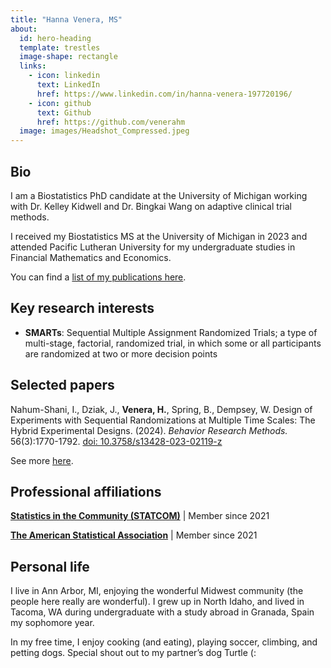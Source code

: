 ```yaml
---
title: "Hanna Venera, MS"
about:
  id: hero-heading
  template: trestles
  image-shape: rectangle
  links:
    - icon: linkedin
      text: LinkedIn
      href: https://www.linkedin.com/in/hanna-venera-197720196/
    - icon: github
      text: Github
      href: https://github.com/venerahm
  image: images/Headshot_Compressed.jpeg
---
```


## Bio

I am a Biostatistics PhD candidate at the University of Michigan working with Dr. Kelley Kidwell and Dr. Bingkai Wang on adaptive clinical trial methods. 

I received my Biostatistics MS at the University of Michigan in 2023 and attended Pacific Lutheran University for my undergraduate studies in Financial Mathematics and Economics.

You can find a [list of my publications here](papers/index.qmd). 

## Key research interests

* **SMARTs**: Sequential Multiple Assignment Randomized Trials; a type of multi-stage, factorial, randomized trial, in which some or all participants are randomized at two or more decision points

## Selected papers

Nahum-Shani, I., Dziak, J., **Venera, H.**, Spring, B., Dempsey, W. Design of Experiments with Sequential Randomizations at Multiple Time Scales: The Hybrid Experimental Designs. (2024). *Behavior Research Methods.* 56(3):1770-1792. [doi: 10.3758/s13428-023-02119-z](https://doi.org/10.3758/s13428-023-02119-z)

See more [here](papers/index.qmd).

## Professional affiliations

**[Statistics in the Community (STATCOM)](https://sph.umich.edu/biostat/statcom/)** | Member since 2021

**[The American Statistical Association](https://www.amstat.org/)** | Member since 2021

## Personal life

I live in Ann Arbor, MI, enjoying the wonderful Midwest community (the people here really are wonderful). I grew up in North Idaho, and lived in Tacoma, WA during undergraduate with a study abroad in Granada, Spain my sophomore year. 

In my free time, I enjoy cooking (and eating), playing soccer, climbing, and petting dogs. Special shout out to my partner's dog Turtle (:
